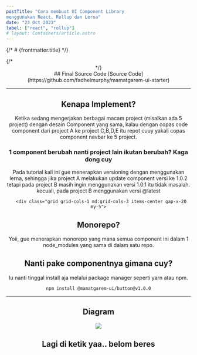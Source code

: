 ```yaml
---
postTitle: "Cara membuat UI Component Library
menggunakan React, Rollup dan Lerna"
date: "23 Oct 2023"
label: ["react", "rollup"]
# layout: Containers/article.astro
---
```



{/* # {frontmatter.title} */}

<Layout titlePage={frontmatter.postTitle}>
  {/* <Header slot="Header" /> */}
  <Navbar client:load/>
  <Header variant="blog" {...frontmatter}/>
  <article class="prose lg:prose-xl text-[#2e3e6a] p-8 md:p-0 md:container mx-auto place-items-center content-start">
  ## Final Source Code
  [Source Code](https://github.com/fadhelmurphy/mamatgarem-ui-starter)
  <hr/>
  <div class="grid grid-cols-1 md:grid-cols-3 items-center gap-x-20 my-5">
  <h1 class="font-semibold leading-[normal] !m-0">Kenapa Implement?</h1>

  <div class="col-span-2">
  Ketika sedang mengerjakan berbagai macam project (misalkan ada 5 project) dengan desain Component yang sama,
  kalau dengan copas code component dari project A ke project C,B,D,E itu repot cuuy yakali copas component navbar ke 5 project.
  </div>

  </div>
  <div class="grid grid-cols-1 md:grid-cols-3 items-center gap-x-20 my-5">
  <h3 class="font-semibold leading-[normal] !m-0">1 component berubah nanti project lain ikutan berubah? Kaga dong cuy</h3>

  <div class="col-span-2">
  Pada tutorial kali ini gue menerapkan versioning dengan menggunakan lerna, sehingga jika project A melakukan update component versi ke 1.0.2 tetapi
  pada project B masih ingin menggunakan versi 1.0.1 itu tidak masalah. kecuali, pada project B menggunakan versi @latest
  </div>

  </div>

      <div class="grid grid-cols-1 md:grid-cols-3 items-center gap-x-20 my-5">
  <h1 class="font-semibold leading-[normal] !m-0">Monorepo?</h1>

  <div class="col-span-2">
  Yoii, gue menerapkan monorepo yang mana semua component ini dalam 1 node_modules yang sama di dalam satu repo.
  </div>

  </div>

  <h2 class="font-semibold leading-[normal] !m-0">Nanti pake componentnya gimana cuy?</h2>

  <p class="!my-5">lu nanti tinggal install aja melalui package manager seperti yarn atau npm.</p>

  ``
  npm install @mamatgarem-ui/button@v1.0.0
  ``

  <hr/>

  ## Diagram

  <img src={diagramImg.src} />

  ## Lagi di ketik yaa.. belom beres
</article>
</Layout>
